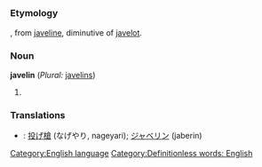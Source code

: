 =={{en}}==
[[Category:English language]]
===Etymology===
{{enm}}, from {{fro}} [[javeline]], diminutive of [[javelot]].
===Noun===
'''javelin''' (''Plural:'' [[javelins]])

#{{stub}} [[Category:Definitionless words: English]]
===Translations===
*{{ja}}: [[投げ槍]] (なげやり, nageyari); [[ジャベリン]] (jaberin)